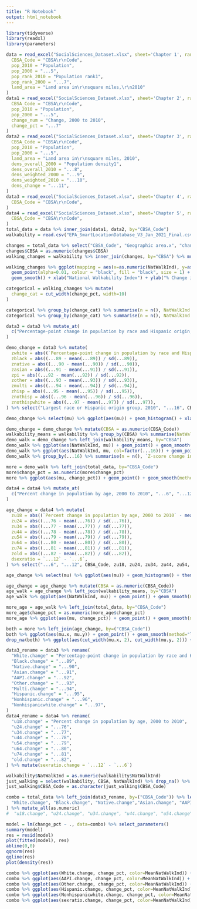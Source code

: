 ```yaml
---
title: "R Notebook"
output: html_notebook
---
```


```r
library(tidyverse)
library(readxl)
library(parameters)

```


```r
data = read_excel("SocialSciences_Dataset.xlsx", sheet='Chapter 1', range='A3:H373', col_names=T) %>% drop_na() %>% rename(
  CBSA_Code = "CBSA\r\nCode",
  pop_2010 = "Population",
  pop_2000 = "...5",
  pop_rank_2010 = "Population rank1",
  pop_rank_2000 = "...7",
  land_area = "Land area in\r\nsquare miles,\r\n2010"
)
data1 = read_excel("SocialSciences_Dataset.xlsx", sheet='Chapter 2', range='A3:G373', col_names=T) %>% drop_na() %>% rename(
  CBSA_Code = "CBSA\r\nCode",
  pop_2010 = "Population",
  pop_2000 = "...5",
  change_num = "Change, 2000 to 2010",
  change_pct = "...7"
)
data2 = read_excel("SocialSciences_Dataset.xlsx", sheet='Chapter 3', range='A3:K374', col_names=T) %>% drop_na() %>% rename(
  CBSA_Code = "CBSA\r\nCode",
  pop_2010 = "Population",
  pop_2000 = "...5",
  land_area = "Land area in\r\nsquare miles, 2010",
  dens_overall_2000 = "Population density1",
  dens_overall_2010 = "...8",
  dens_weighted_2000 = "...9",
  dens_weighted_2010 = "...10",
  dens_change = "...11",
)
data3 = read_excel("SocialSciences_Dataset.xlsx", sheet='Chapter 4', range='A3:CS374', col_names=T) %>% drop_na()  %>% rename(
  CBSA_Code = "CBSA\r\nCode",
)
data4 = read_excel("SocialSciences_Dataset.xlsx", sheet='Chapter 5', range='A3:CD376', col_names=T) %>% drop_na()  %>% rename(
  CBSA_Code = "CBSA\r\nCode",
)
total_data = data %>% inner_join(data1, data2, by="CBSA_Code")
walkability = read.csv("EPA_SmartLocationDatabase_V3_Jan_2021_Final.csv")
```

```r
changes = total_data %>% select("CBSA_Code", "Geographic area.x", "change_pct") %>% rename("CBSA" = "CBSA_Code")
changes$CBSA = as.numeric(changes$CBSA)
walking_changes = walkability %>% inner_join(changes, by="CBSA") %>% mutate_at(vars(-"CSA_Name", -"CBSA_Name"), as.numeric)
```

```r
walking_changes %>% ggplot(mapping = aes(x=as.numeric(NatWalkInd), y=as.numeric(change_pct))) + 
  geom_point(alpha=0.01, colour = "black", fill = "black", size = 1) + 
  geom_smooth() + xlab("National Walkability Index") + ylab("% Change in Population")
```
```r
categorical = walking_changes %>% mutate(
  change_cat = cut_width(change_pct, width=10)
)

categorical %>% group_by(change_cat) %>% summarise(n = n(), NatWalkInd = mean(NatWalkInd)) %>% ggplot(aes(change_cat, n)) + geom_col() + theme_bw()
categorical %>% group_by(change_cat) %>% summarise(n = n(), NatWalkInd = mean(NatWalkInd)) %>% ggplot(aes(change_cat, NatWalkInd, fill=n)) + geom_col() + xlab("% Change in Population") + ylab("National Walkability Index") + theme_bw()
```
```r
data3 = data3 %>% mutate_at(
  c("Percentage-point change in population by race and Hispanic origin, 2000 to 2010", "...89", "...90", "...91", "...92", "...93", "...94", "...95", "...96", "...97"), as.numeric 
)

demo_change = data3 %>% mutate(
  zwhite = abs((`Percentage-point change in population by race and Hispanic origin, 2000 to 2010` - mean(`Percentage-point change in population by race and Hispanic origin, 2000 to 2010`)) / sd(`Percentage-point change in population by race and Hispanic origin, 2000 to 2010`)),
  zblack = abs((...89 - mean(...89)) / sd(...89)),
  znative = abs((...90 - mean(...90)) / sd(...90)),
  zasian = abs((...91 - mean(...91)) / sd(...91)),
  zpi = abs((...92 - mean(...92)) / sd(...92)),
  zother = abs((...93 - mean(...93)) / sd(...93)),
  zmulti = abs((...94 - mean(...94)) / sd(...94)),
  zhisp = abs((...95 - mean(...95)) / sd(...95)),
  znothisp = abs((...96 - mean(...96)) / sd(...96)),
  znothispwhite = abs((...97 - mean(...97)) / sd(...97)),
) %>% select("Largest race or Hispanic origin group, 2010", "...16", CBSA_Code, zwhite, zblack, znative, zasian, zpi, zother, zmulti, zhisp, znothisp, znothispwhite) %>% mutate(mu = zwhite + zblack + znative + zasian + zpi + zother + zmulti + zhisp + znothisp + znothispwhite) 

demo_change %>% select(mu) %>% ggplot(aes(mu)) + geom_histogram() + xlab("Z-score change in racial demographics") + ylab("Count") + theme_bw()
```

```r
demo_change = demo_change %>% mutate(CBSA = as.numeric(CBSA_Code))
walkability_means = walkability %>% group_by(CBSA) %>% summarise(NatWalkInd = mean(NatWalkInd))
demo_walk = demo_change %>% left_join(walkability_means, by="CBSA")
demo_walk %>% ggplot(aes(NatWalkInd, mu)) + geom_point() + geom_smooth(method="lm") + ylim(0, NA) + xlab("National Walkability Index") + ylab("Z-score change in racial demographics") + theme_bw()
demo_walk %>% ggplot(aes(NatWalkInd, mu, col=factor(...16))) + geom_point() + geom_smooth(method="lm") + ylim(0, NA) + xlab("National Walkability Index") + ylab("Z-score change in racial demographics") + labs(color="Largest group \n(excluding non-Hispanic\nWhite alone)") + theme_bw()
demo_walk %>% group_by(...16) %>% summarise(n = n(), `Z-score change in racial demographics` = mean(mu, na.rm=T), `National Walkability Index` = mean(NatWalkInd, na.rm=T)) %>% rename("Largest group (excluding non-Hispanic White alone)" = "...16")
```
```r
more = demo_walk %>% left_join(total_data, by="CBSA_Code")
more$change_pct = as.numeric(more$change_pct)
more %>% ggplot(aes(mu, change_pct)) + geom_point() + geom_smooth(method="lm") + xlab("Z-score change in racial demographics") + ylab("% change in population 2000-2010") + theme_bw()
```
```r
data4 = data4 %>% mutate_at(
  c("Percent change in population by age, 2000 to 2010", "...6", "...12", "...76", "...77", "...78", "...79", "...80", "...81", "...82"), as.numeric 
)

age_change = data4 %>% mutate(
  zu18 = abs((`Percent change in population by age, 2000 to 2010` - mean(`Percent change in population by age, 2000 to 2010`)) / sd(`Percent change in population by age, 2000 to 2010`)),
  zu24 = abs((...76 - mean(...76)) / sd(...76)),
  zu34 = abs((...77 - mean(...77)) / sd(...77)),
  zu44 = abs((...78 - mean(...78)) / sd(...78)),
  zu54 = abs((...79 - mean(...79)) / sd(...79)),
  zu64 = abs((...80 - mean(...80)) / sd(...80)),
  zu74 = abs((...81 - mean(...81)) / sd(...81)),
  zold = abs((...82 - mean(...82)) / sd(...82)),
  dsexratio = `...12` - `...6`,
) %>% select("...6", "...12", CBSA_Code, zu18, zu24, zu34, zu44, zu54, zu64, zu74, zold, dsexratio) %>% mutate(mu = zu18 + zu24 + zu34 + zu44 + zu54 + zu64 + zu74 + zold) 

age_change %>% select(mu) %>% ggplot(aes(mu)) + geom_histogram() + theme_bw() + xlab("Z-score change in age demographics") + ylab("Count")
```
```r
age_change = age_change %>% mutate(CBSA = as.numeric(CBSA_Code))
age_walk = age_change %>% left_join(walkability_means, by="CBSA")
age_walk %>% ggplot(aes(NatWalkInd, mu)) + geom_point() + geom_smooth(method="lm") + ylim(NA, 20) + xlab("National Walkability Index") + ylab("Z-score change in age demographics") + theme_bw()
```
```r
more_age = age_walk %>% left_join(total_data, by="CBSA_Code")
more_age$change_pct = as.numeric(more_age$change_pct)
more_age %>% ggplot(aes(mu, change_pct)) + geom_point() + geom_smooth(method="lm") + xlim(NA, 20) + xlab("Z-score change in age-demographics") + ylab("% Change in population 2000-2010") + theme_bw()
```

```r
both = more %>% left_join(age_change, by=("CBSA_Code"))
both %>% ggplot(aes(mu.x, mu.y)) + geom_point() + geom_smooth(method="lm") + ylim(NA, 20) + theme_bw() + xlab("Z-score change in racial demographics") + ylab("Z-score change in age demographics")
drop_na(both) %>% ggplot(aes(cut_width(mu.x, 2), cut_width(mu.y, 2))) + geom_tile(aes(fill=NatWalkInd)) + theme_bw() + xlab("Z-score change in racial demographics") + ylab("Z-score change in age demographics") + labs(fill="National\nWalkability\nIndex")
```
```r
data3_rename = data3 %>% rename(
  "White.change" = "Percentage-point change in population by race and Hispanic origin, 2000 to 2010",
  "Black.change" = "...89",
  "Native.change" = "...90",
  "Asian.change" = "...91",
  "AAPI.change" = "...92",
  "Other.change" = "...93",
  "Multi.change" = "...94",
  "Hispanic.change" = "...95",
  "Nonhispanic.change" = "...96",
  "Nonhispanicwhite.change" = "...97",
)
data4_rename = data4 %>% rename(
  "u18.change" = "Percent change in population by age, 2000 to 2010",
  "u24.change" = "...76",
  "u34.change" = "...77",
  "u44.change" = "...78",
  "u54.change" = "...79",
  "u64.change" = "...80",
  "u74.change" = "...81",
  "old.change" = "...82",
) %>% mutate(sexratio.change = `...12` - `...6`)

walkability$NatWalkInd = as.numeric(walkability$NatWalkInd)
just_walking = select(walkability, CBSA, NatWalkInd) %>% drop_na() %>% group_by(CBSA) %>% summarise(n = n(), "MeanNatWalkInd" = mean(NatWalkInd, rm.na=T)) %>% rename("CBSA_Code" = "CBSA")
just_walking$CBSA_Code = as.character(just_walking$CBSA_Code)

combo = total_data %>% left_join(data3_rename, by=("CBSA_Code")) %>% left_join(data4_rename, by="CBSA_Code") %>% inner_join(just_walking, by=c("CBSA_Code")) %>% select(
  "White.change", "Black.change", "Native.change","Asian.change", "AAPI.change", "Other.change",  "Multi.change", "Hispanic.change","Nonhispanic.change","Nonhispanicwhite.change","sexratio.change", "MeanNatWalkInd", "change_pct"
) %>% mutate_all(as.numeric)
#  "u18.change", "u24.change", "u34.change", "u44.change", "u54.change", "u64.change", "u74.change", "old.change", 

model = lm(change_pct ~ ., data=combo) %>% select_parameters()
summary(model)
res = resid(model)
plot(fitted(model), res)
abline(0,0)
qqnorm(res)
qqline(res) 
plot(density(res))
```
```r
combo %>% ggplot(aes(White.change, change_pct, color=MeanNatWalkInd)) + geom_point() + geom_smooth(method="lm") + theme_bw() + labs(x="Percentage-point change in White population", y="% Change in Population 2000-2010", color="National\nWalkability\nIndex")
combo %>% ggplot(aes(AAPI.change, change_pct, color=MeanNatWalkInd)) + geom_point() + geom_smooth(method="lm") + theme_bw() + labs(x="Percentage-point change in AAPI population", y="% Change in Population 2000-2010", color="National\nWalkability\nIndex") + xlim(NA, 0.4)
combo %>% ggplot(aes(Other.change, change_pct, color=MeanNatWalkInd)) + geom_point() + geom_smooth(method="lm") + theme_bw() + labs(x="Percentage-point change in 'Other' population", y="% Change in Population 2000-2010", color="National\nWalkability\nIndex")
combo %>% ggplot(aes(Hispanic.change, change_pct, color=MeanNatWalkInd)) + geom_point() + geom_smooth(method="lm") + theme_bw() + labs(x="Percentage-point change in Hispanic population", y="% Change in Population 2000-2010", color="National\nWalkability\nIndex")
combo %>% ggplot(aes(Nonhispanicwhite.change, change_pct, color=MeanNatWalkInd)) + geom_point() + geom_smooth(method="lm") + theme_bw() + labs(x="Percentage-point change in Non-hispanic White population", y="% Change in Population 2000-2010", color="National\nWalkability\nIndex")
combo %>% ggplot(aes(sexratio.change, change_pct, color=MeanNatWalkInd)) + geom_point() + geom_smooth(method="lm") + theme_bw() + labs(x="Percentage-point change in Male-to-Female Ratio", y="% Change in Population 2000-2010", color="National\nWalkability\nIndex") + xlim(NA, 1)
```

